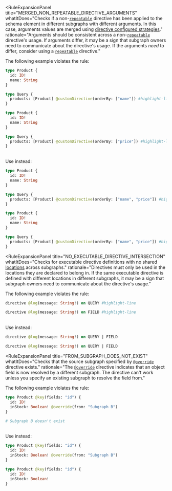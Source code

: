 <RuleExpansionPanel
  title="DIRECTIVE_COMPOSITION"
  whatItDoes="Checks for issues when composing custom directives."
/>

<RuleExpansionPanel
  title="MERGED_NON_REPEATABLE_DIRECTIVE_ARGUMENTS"
  whatItDoes="Checks if a non-[`repeatable`](https://spec.graphql.org/draft/#sel-GAHnBRVABeBoB_2T) directive has been applied to the schema element in different subgraphs with different arguments. In this case, arguments values are merged using [directive configured strategies](/apollo-server/schema/directives/#in-subgraphs)."
  rationale="Arguments should be consistent across a non-[`repeatable`](https://spec.graphql.org/draft/#sel-GAHnBRVABeBoB_2T) directive's usage. If arguments differ, it may be a sign that subgraph owners need to communicate about the directive's usage. If the arguments _need_ to differ, consider using a [`repeatable`](https://spec.graphql.org/draft/#sel-GAHnBRVABeBoB_2T) directive."
>

The following example violates the rule:
<br/>

```graphql title="Subgraph A" disableCopy=true showLineNumbers=false
type Product {
  id: ID!
  name: String
}

type Query {
  products: [Product] @customDirective(orderBy: ["name"]) #highlight-line
}
```

```graphql title="Subgraph B" disableCopy=true showLineNumbers=false
type Product {
  id: ID!
  name: String
}

type Query {
  products: [Product] @customDirective(orderBy: ["price"]) #highlight-line
}
```
<br/>
Use instead:
<br/>

```graphql title="Subgraph A" disableCopy=true showLineNumbers=false
type Product {
  id: ID!
  name: String
}

type Query {
  products: [Product] @customDirective(orderBy: ["name", "price"]) #highlight-line
}
```

```graphql title="Subgraph B" disableCopy=true showLineNumbers=false
type Product {
  id: ID!
  name: String
}

type Query {
  products: [Product] @customDirective(orderBy: ["name", "price"]) #highlight-line
}
```

</RuleExpansionPanel>

<RuleExpansionPanel
  title="NO_EXECUTABLE_DIRECTIVE_INTERSECTION"
  whatItDoes="Checks for executable directive definitions with no shared [locations](https://spec.graphql.org/June2018/#ExecutableDirectiveLocation) across subgraphs."
  rationale="Directives must only be used in the locations they are declared to belong in. If the same executable directive is defined with different locations in different subgraphs, it may be a sign that subgraph owners need to communicate about the directive's usage."
>

The following example violates the rule:
<br/>

```graphql title="Subgraph A" disableCopy=true showLineNumbers=false
directive @log(message: String!) on QUERY #highlight-line
```

```graphql title="Subgraph B" disableCopy=true showLineNumbers=false
directive @log(message: String!) on FIELD #highlight-line
```


<br/>
Use instead:
<br/>


```graphql title="Subgraph A" disableCopy=true showLineNumbers=false
directive @log(message: String!) on QUERY | FIELD
```

```graphql title="Subgraph B" disableCopy=true showLineNumbers=false
directive @log(message: String!) on QUERY | FIELD
```

</RuleExpansionPanel>

<RuleExpansionPanel
  title="FROM_SUBGRAPH_DOES_NOT_EXIST"
  whatItDoes="Checks that the source subgraph specified by [`@override`](/federation/federated-types/federated-directives/#override) directive exists."
  rationale="The [`@override`](/federation/federated-types/federated-directives/#override) directive indicates that an object field is now resolved by a different subgraph. The directive can't work unless you specify an existing subgraph to resolve the field from."
>

The following example violates the rule:
<br/>

```graphql title="Subgraph A" disableCopy=true showLineNumbers=false {3}
type Product @key(fields: "id") {
  id: ID!
  inStock: Boolean! @override(from: "Subgraph B")
}
```

```graphql title="Subgraph B" disableCopy=true showLineNumbers=false
# Subgraph B doesn't exist
```
<br/>
Use instead:
<br/>

```graphql title="Subgraph A" disableCopy=true showLineNumbers=false {3}
type Product @key(fields: "id") {
  id: ID!
  inStock: Boolean! @override(from: "Subgraph B")
}
```

```graphql title="Subgraph B" disableCopy=true showLineNumbers=false
type Product @key(fields: "id") {
  id: ID!
  inStock: Boolean!
}
```
</RuleExpansionPanel>